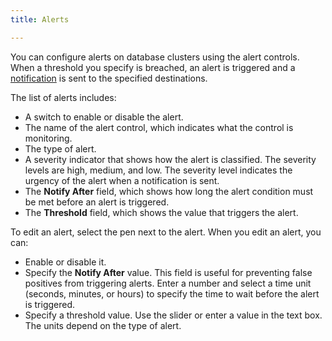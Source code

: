 ```yaml
---
title: Alerts

---
```


You can configure alerts on database clusters using the alert controls. When a threshold you specify is breached, an alert is triggered and a [notification](notifications.mdx) is sent to the specified destinations.

The list of alerts includes:

-   A switch to enable or disable the alert.
-   The name of the alert control, which indicates what the control is monitoring. 
-   The type of alert.
-   A severity indicator that shows how the alert is classified. The severity levels are high, medium, and low. The severity level indicates the urgency of the alert when a notification is sent.
-   The **Notify After** field, which shows how long the alert condition must be met before an alert is triggered. 
-   The **Threshold** field, which shows the value that triggers the alert. 

To edit an alert, select the pen next to the alert. When you edit an alert, you can:

-   Enable or disable it.
-   Specify the **Notify After** value. This field is useful for preventing false positives from triggering alerts. Enter a number and select a time unit (seconds, minutes, or hours) to specify the time to wait before the alert is triggered.
-   Specify a threshold value. Use the slider or enter a value in the text box. The units depend on the type of alert.
